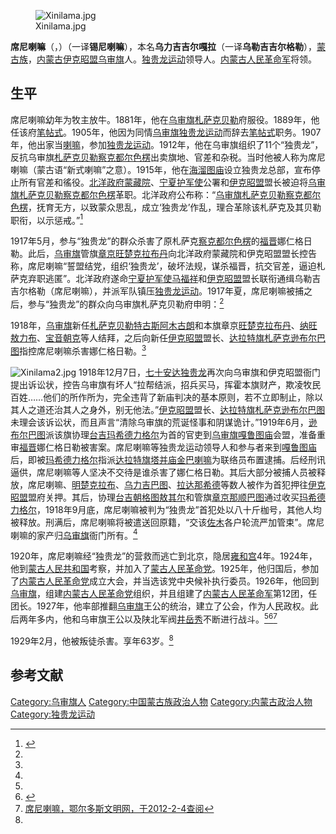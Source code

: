 [[File:Xinilama.jpg|thumb]]

'''席尼喇嘛'''（{{mong|m=ᠰᠢᠨ᠎ᠡ ᠯᠠᠮᠠ|k=шинэ лам}}，{{bd|1866年||1929年|2月11日}}）（一译'''锡尼喇嘛'''），本名'''乌力吉吉尔嘎拉'''（{{mong|m=ᠥᠯᠵᠡᠢ<br />ᠵᠢᠷᠭᠠᠯ|k=Өлзий жаргал<ref>意为“吉祥幸福”</ref>}}一译'''乌勒吉吉尔格勒'''），[[蒙古族|蒙古族]]，[[内蒙古|内蒙古]][[伊克昭盟|伊克昭盟]][[乌审旗|乌审旗]]人。[[独贵龙运动|独贵龙运动]]领导人。[[内蒙古人民革命军|内蒙古人民革命军]]将领。

==生平==
席尼喇嘛幼年为牧主放牛。1881年，他在[[乌审旗|乌审旗]][[札萨克|札萨克]][[贝勒|贝勒]]府服役。1889年，他任该府[[笔帖式|笔帖式]]。1905年，他因为同情[[乌审旗|乌审旗]][[独贵龙运动|独贵龙运动]]而辞去[[笔帖式|笔帖式]]职务。1907年，他出家当[[喇嘛|喇嘛]]，参加[[独贵龙运动|独贵龙运动]]。1912年，他在乌审旗组织了11个“独贵龙”，反抗乌审旗[[札萨克|札萨克]][[贝勒|贝勒]][[察克都尔色楞|察克都尔色楞]]出卖旗地、官差和杂税。当时他被人称为席尼喇嘛（蒙古语“新式喇嘛”之意）。1915年，他在[[海溜图庙|海溜图庙]]设立独贵龙总部，宣布停止所有官差和徭役。[[北洋政府|北洋政府]][[蒙藏院|蒙藏院]]、[[宁夏护军使|宁夏护军使]]公署和[[伊克昭盟|伊克昭盟]]盟长被迫将[[乌审旗|乌审旗]][[札萨克|札萨克]][[贝勒|贝勒]][[察克都尔色楞|察克都尔色楞]]革职。北洋政府公布称：“[[乌审旗|乌审旗]][[札萨克|札萨克]][[贝勒|贝勒]][[察克都尔色楞|察克都尔色楞]]，抚育无方，以致蒙众思乱，成立‘独贵龙’作乱，理合革除该札萨克及其贝勒职衔，以示惩戒。”<ref name=dfmzw>{{Cite web |url=http://www.e56.com.cn/publish/dianzi/html/m223.htm |title=223 　强垦与腐败引发鄂尔多斯“独贵龙”运动，东方民族网，于2012-2-4查阅 |access-date=2012-02-05 |archive-date=2011-08-07 |archive-url=https://web.archive.org/web/20110807212033/http://www.e56.com.cn/publish/dianzi/html/m223.htm }}</ref>

1917年5月，参与“独贵龙”的群众杀害了原札萨克[[察克都尔色楞|察克都尔色楞]]的[[福晋|福晋]]娜仁格日勒。此后，[[乌审旗|乌审旗]]管旗[[章京|章京]][[旺楚克拉布丹|旺楚克拉布丹]]向北洋政府蒙藏院和伊克昭盟盟长控告称，席尼喇嘛“誓盟结党，组织‘独贵龙’，破坏法规，谋杀福晋，抗交官差，逼迫札萨克弃职逃匿”。北洋政府遂命[[宁夏护军使|宁夏护军使]][[马福祥|马福祥]]和[[伊克昭盟|伊克昭盟]]盟长联衔通缉乌勒吉吉尔格勒（席尼喇嘛），并派军队镇压[[独贵龙运动|独贵龙运动]]。1917年夏，席尼喇嘛被捕之后，参与“独贵龙”的群众向乌审旗札萨克贝勒府申明：<ref name=dfmzw/>

{{引用|吾等为共求有水以饮，有地放牧之法规；要求严惩奸狡贪婪之徒，摆脱苦难，故同心合意，组织‘独贵龙’，同声伸怨……并非乌力吉吉尔格勒一人为首率领吾等组织‘独贵龙’}}
1918年，[[乌审旗|乌审旗]]新任[[札萨克|札萨克]][[贝勒|贝勒]][[特古斯阿木古朗|特古斯阿木古朗]]和本旗章京[[旺楚克拉布丹|旺楚克拉布丹]]、[[纳旺敖力布|纳旺敖力布]]、[[宝音朝克|宝音朝克]]等人结拜，之后向新任[[伊克昭盟|伊克昭盟]]盟长、[[达拉特旗|达拉特旗]][[札萨克|札萨克]][[逊布尔巴图|逊布尔巴图]]指控席尼喇嘛杀害娜仁格日勒。<ref name=dfmzw/>

[[File:Xinilama2.jpg|thumb]]
1918年12月7日，[[七十安达独贵龙|七十安达独贵龙]]再次向乌审旗和伊克昭盟衙门提出诉讼状，控告乌审旗有坏人“拉帮结派，招兵买马，挥霍本旗财产，欺凌牧民百姓……他们的所作所为，完全违背了新庙判决的基本原则，若不立即制止，除以其人之道还治其人之身外，别无他法。”[[伊克昭盟|伊克昭盟]]盟长、[[达拉特旗|达拉特旗]][[札萨克|札萨克]][[逊布尔巴图|逊布尔巴图]]未理会该诉讼状，而且声言“清除乌审旗的荒诞怪事和阴谋诡计。”1919年6月，[[逊布尔巴图|逊布尔巴图]]派该旗协理[[台吉|台吉]][[玛希德力格尔|玛希德力格尔]]为首的官吏到[[乌审旗|乌审旗]][[嘎鲁图庙|嘎鲁图庙]]会盟，准备重审[[福晋|福晋]]娜仁格日勒被害案。席尼喇嘛等独贵龙运动领导人和参与者来到[[嘎鲁图庙|嘎鲁图庙]]后，即被[[玛希德力格尔|玛希德力格尔]]指派[[达拉特旗|达拉特旗]][[塔并庙|塔并庙]][[金巴喇嘛|金巴喇嘛]]为联络员布置逮捕。后经刑讯逼供，席尼喇嘛等人坚决不交待是谁杀害了娜仁格日勒。其后大部分被捕人员被释放，席尼喇嘛、[[明楚克拉布|明楚克拉布]]、[[乌力吉巴图|乌力吉巴图]]、[[拉达那希德|拉达那希德]]等数人被作为首犯押往[[伊克昭盟|伊克昭盟]]盟府关押。其后，协理[[台吉|台吉]][[朝格图敖其尔|朝格图敖其尔]]和管旗[[章京|章京]][[那顺巴图|那顺巴图]]通过收买[[玛希德力格尔|玛希德力格尔]]，1918年9月底，席尼喇嘛被判为“独贵龙”首犯处以八十斤枷号，其他人均被释放。刑满后，席尼喇嘛将被遣送回原籍，“交该[[佐木|佐木]]各户轮流严加管束”。席尼喇嘛的家产归[[乌审旗|乌审旗]]衙门所有。<ref name=dfmzw/>

1920年，席尼喇嘛经“独贵龙”的营救而逃亡到北京，隐居[[雍和宫|雍和宫]]4年。1924年，他到[[蒙古人民共和国|蒙古人民共和国]]考察，并加入了[[蒙古人民革命党|蒙古人民革命党]]。1925年，他归国后，参加了[[内蒙古人民革命党|内蒙古人民革命党]]成立大会，并当选该党中央候补执行委员。1926年，他回到[[乌审旗|乌审旗]]，组建[[内蒙古人民革命党|内蒙古人民革命党]]组织，并且组建了[[内蒙古人民革命军|内蒙古人民革命军]]第12团，任团长。1927年，他率部推翻[[乌审旗|乌审旗]]王公的统治，建立了公会，作为人民政权。此后两年多内，他和乌审旗王公以及陕北军阀[[井岳秀|井岳秀]]不断进行战斗。<ref name=dfmzw/><ref>{{Cite web |url=http://www.nmg.xinhuanet.com/bnfynmg/bnbr/r7.htm |title=锡尼喇嘛，百年风云内蒙古，于2012-2-4查阅 |access-date=2012-02-05 |archive-date=2020-08-09 |archive-url=https://web.archive.org/web/20200809160854/http://www.nmg.xinhuanet.com/bnfynmg/bnbr/r7.htm }}</ref><ref>[http://www.wmordos.com/jxzh/lsmr/201105/t20110525_313479.html 席尼喇嘛，鄂尔多斯文明网，于2012-2-4查阅]{{dead link|date=2018年2月 |bot=InternetArchiveBot |fix-attempted=yes }}</ref>

1929年2月，他被叛徒杀害。享年63岁。<ref name=dfmzw/>

==参考文献==
{{Commonscat|Šinelama}}
{{reflist}}

{{DEFAULTSORT:X席}}
[[Category:乌审旗人|Category:乌审旗人]]
[[Category:中国蒙古族政治人物|Category:中国蒙古族政治人物]]
[[Category:内蒙古政治人物|Category:内蒙古政治人物]]
[[Category:独贵龙运动|Category:独贵龙运动]]
